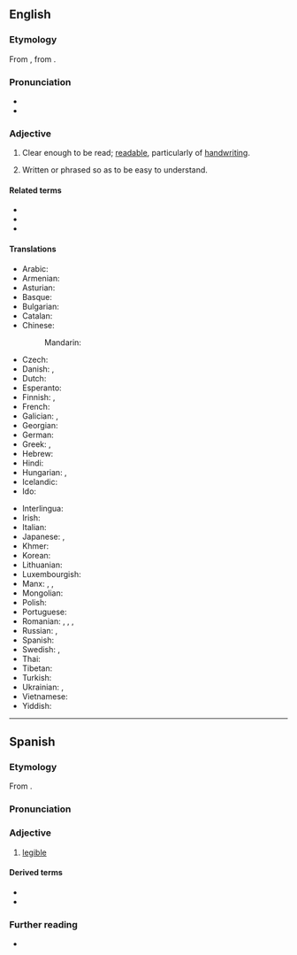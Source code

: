 ==English==

===Etymology===
From {{etyl|LL.|en}} {{m|la|legibilis||that can be read}}, from {{der|en|la|legō||}}.

===Pronunciation===
* {{IPA|en|/ˈlɛd͡ʒəbl/}}
* {{audio|en|LL-Q1860 (eng)-Vealhurl-legible.wav|Audio (RP)}}

===Adjective===
{{en-adj}}

# Clear enough to be read; [[readable]], particularly of [[handwriting]].
#: {{syn|en|clean|clear|decipherable|fair|readable}}
#: {{ant|en|illegible|unreadable}}
#: {{ux|en|Despite hardly having any energy to lift a pen, she left a '''legible''' note on the paper.}}
# Written or phrased so as to be easy to understand.
#: {{syn|en|clear|decipherable|readable}}
#: {{ant|en|unreadable}}
#: {{ux|en|You can make this program code more '''legible''' by using meaningful variable names.}}

====Related terms====
* {{l|en|legibility}}
* {{l|en|legibly}}
* {{l|en|intelligible}}

====Translations====
{{trans-top|clear enough to be read}}
* Arabic: {{t|ar|مَقْرُوء}}
* Armenian: {{t-needed|hy}}
* Asturian: {{t|ast|lleíble}}
* Basque: {{t-needed|eu}}
* Bulgarian: {{t+|bg|четлив}}
* Catalan: {{t|ca|llegible}}
* Chinese:
*: Mandarin: {{t|cmn|可读的}}
* Czech: {{t+|cs|čitelný}}
* Danish: {{t|da|læselig}}, {{t|da|læsbar}}
* Dutch: {{t+|nl|leesbaar}}
* Esperanto: {{t|eo|legebla}}
* Finnish: {{t+|fi|luettava}}, {{t|fi|lukukelpoinen}}
* French: {{t+|fr|lisible}}
* Galician: {{t+|gl|lexible}}, {{t+|gl|lexíbel}}
* Georgian: {{t-needed|ka}}
* German: {{t+|de|leserlich}}
* Greek: {{t+|el|ευανάγνωστος|m}}, {{t+|el|αναγνώσιμος|m}}
* Hebrew: {{t|he|קָרִיא|tr=karí}}
* Hindi: {{t-needed|hi}}
* Hungarian: {{t+|hu|olvasható}}, {{t|hu|elolvasható}}
* Icelandic: {{t+|is|læsilegur}}
* Ido: {{t+|io|lektebla}}
{{trans-mid}}
* Interlingua: {{t|ia|legible}}
* Irish: {{t|ga|inléite}}
* Italian: {{t+|it|leggibile}}
* Japanese: {{t|ja|読める|tr=yomeru}}, {{t|ja|読みやすい|tr=yomiyasui}}
* Khmer: {{t-needed|km}}
* Korean: {{t-needed|ko}}
* Lithuanian: {{t-needed|lt}}
* Luxembourgish: {{t|lb|lieserlech}}
* Manx: {{t|gv|so-lhaih}}, {{t|gv|lhaihagh}}, {{t|gv|lhaihoil}}
* Mongolian: {{t-needed|mn}}
* Polish: {{t+|pl|czytelny}}
* Portuguese: {{t+|pt|legível}}
* Romanian: {{t+|ro|lizibil}}, {{t+|ro|citeț}}, {{t|ro|delușit}}, {{t+|ro|descifrabil}}
* Russian: {{t+|ru|разбо́рчивый}}, {{t+|ru|удобочита́емый}}
* Spanish: {{t+|es|legible}}
* Swedish: {{t+|sv|läslig}}, {{t+|sv|läsbar}}
* Thai: {{t-needed|th}}
* Tibetan: {{t|bo|ཀློག་བདེ་པོ}}
* Turkish: {{t+|tr|okunaklı}}
* Ukrainian: {{t|uk|розбі́рливий}}, {{t|uk|читабельний}}
* Vietnamese: {{t-needed|vi}}
* Yiddish: {{t|yi|לייענעוודיק}}
{{trans-bottom}}

----

==Spanish==

===Etymology===
From {{der|es|la|legibilis}}.

===Pronunciation===
{{es-IPA}}

===Adjective===
{{es-adj}}

# [[#English|legible]]
#: {{ant|es|ilegible}}

====Derived terms====
* {{l|es|ilegible}}
* {{l|es|legibilidad}}

===Further reading===
* {{R:DRAE}}